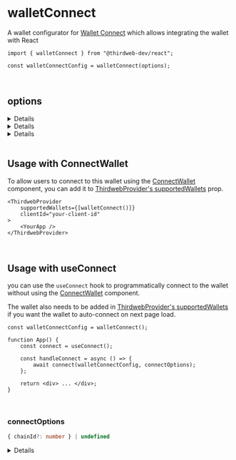 
<WalletsBreadcrumb name="WalletConnect" slug="walletconnect" />

<br />

# walletConnect

A wallet configurator for [Wallet Connect](/wallets/wallet-connect) which allows integrating the wallet with React

```tsx
import { walletConnect } from "@thirdweb-dev/react";

const walletConnectConfig = walletConnect(options);
```

<CustomizeWalletConfigurator
	config="walletConnectConfig"
	configurator="walletConnect"
	connectUI="WalletConnectConnectUI"
	selectUI="WalletConnectSelectUI"
/>

<br />

## options

<Details summary="projectId" tags={["Recommended"]}>

Your project's unique identifier that can be obtained at [cloud.walletconnect.com](https://cloud.walletconnect.com). It is highly recommended to use your own project id and only use the default one for testing purposes.

It Enables following functionalities within Web3Modal:

- wallet and chain logos,
- optional WalletConnect RPC,
- support for all wallets from our Explorer and WalletConnect v2 support.

Defaults to thirdweb's common project id.

```javascript
import { WalletConnect } from "@thirdweb-dev/wallets";

const wallet = new WalletConnect({
	projectId: "<PROJECT_ID>",
});
```

</Details>

<Details summary="qrModalOptions">
	<QRModalOptionsMDX />
</Details>

<Details id="recommended" summary="recommended">

Show this wallet as "recommended" in the [ConnectWallet Modal](/react/react.connectwallet).

```ts
walletConnect({
	recommended: true,
});
```

</Details>

<br />

## Usage with ConnectWallet

To allow users to connect to this wallet using the [ConnectWallet](/react/react.connectwallet) component, you can add it to [ThirdwebProvider's supportedWallets](/react/react.thirdwebprovider#supportedwallets-optional) prop.

```tsx
<ThirdwebProvider
	supportedWallets={[walletConnect()]}
	clientId="your-client-id"
>
	<YourApp />
</ThirdwebProvider>
```

<br />

## Usage with useConnect

you can use the `useConnect` hook to programmatically connect to the wallet without using the [ConnectWallet](/react/react.connectwallet) component.

The wallet also needs to be added in [ThirdwebProvider's supportedWallets](/react/react.thirdwebprovider#supportedwallets-optional) if you want the wallet to auto-connect on next page load.

```tsx
const walletConnectConfig = walletConnect();

function App() {
	const connect = useConnect();

	const handleConnect = async () => {
		await connect(walletConnectConfig, connectOptions);
	};

	return <div> ... </div>;
}
```

<br />

### connectOptions

```ts
{ chainId?: number } | undefined
```

<Details id="chainId" summary="chainId">

If `chainId` is provided, wallet will be connected and immediately switch to network with given `chainId`.

`Chain` object corresponding to this chainId from [@thirdweb-dev/chains](https://www.npmjs.com/package/@thirdweb-dev/chains) package must be specified in [ThirdwebProvider's supportedChains](/react/react.thirdwebprovider#supportedchains-optional) prop as shown below

```tsx
import { Polygon } from "@thirdweb-dev/chains";
import { ThirdwebProvider } from "@thirdweb-dev/react";

export function YourApp() {
	return (
		<ThirdwebProvider supportedChains={[Polygon]} clientId="your-client-id">
			<App />
		</ThirdwebProvider>
	);
}
```

</Details>
